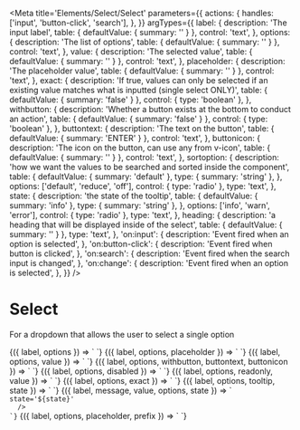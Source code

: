 
<Meta
  title='Elements/Select/Select'
  parameters={{
    actions: {
      handles: ['input', 'button-click', 'search'],
    },
  }}
  argTypes={{
    label: {
      description: 'The input label',
      table: { defaultValue: { summary: '' } },
      control: 'text',
    },
    options: {
      description: 'The list of options',
      table: { defaultValue: { summary: '' } },
      control: 'text',
    },
    value: {
      description: 'The selected value',
      table: { defaultValue: { summary: '' } },
      control: 'text',
    },
    placeholder: {
      description: 'The placeholder value',
      table: { defaultValue: { summary: '' } },
      control: 'text',
    },
    exact: {
      description:
        'If true, values can only be selected if an existing value matches what is inputted (single select ONLY)',
      table: { defaultValue: { summary: 'false' } },
      control: { type: 'boolean' },
    },
    withbutton: {
      description: 'Whether a button exists at the bottom to conduct an action',
      table: { defaultValue: { summary: 'false' } },
      control: { type: 'boolean' },
    },
    buttontext: {
      description: 'The text on the button',
      table: { defaultValue: { summary: 'ENTER' } },
      control: 'text',
    },
    buttonicon: {
      description: 'The icon on the button, can use any from v-icon',
      table: { defaultValue: { summary: '' } },
      control: 'text',
    },
    sortoption: {
      description:
        'how we want the values to be searched and sorted inside the component',
      table: {
        defaultValue: { summary: 'default' },
        type: { summary: 'string' },
      },
      options: ['default', 'reduce', 'off'],
      control: { type: 'radio' },
      type: 'text',
    },
    state: {
      description: 'the state of the tooltip',
      table: {
        defaultValue: { summary: 'info' },
        type: { summary: 'string' },
      },
      options: ['info', 'warn', 'error'],
      control: { type: 'radio' },
      type: 'text',
    },
    heading: {
      description: 'a heading that will be displayed inside of the select',
      table: { defaultValue: { summary: '' } },
      type: 'text',
    },
    'on:input': {
      description: 'Event fired when an option is selected',
    },
    'on:button-click': {
      description: 'Event fired when button is clicked',
    },
    'on:search': {
      description: 'Event fired when the search input is changed',
    },
    'on:change': {
      description:
        'Event fired when an option is selected',
    },
  }}
/>

# Select

For a dropdown that allows the user to select a single option

<Canvas>
  <Story
    name='Default select'
    args={{
      label: 'Default select',
      options: 'option 1, option 2, option 3',
    }}
  >
    {({ label, options }) => `
      <v-select
        label='${label}'
        options='${options}'
      />
    `}
  </Story>
</Canvas>

<Canvas>
  <Story
    name='Select with placeholder'
    args={{
      label: 'Select with placeholder',
      options: 'Bob, Sally, Jimothy, Raechel, Apple, Andy, Robert',
      placeholder: 'Some placeholder...',
    }}
  >
    {({ label, options, placeholder }) => `
      <v-select
        label='${label}'
        options='${options}'
        placeholder='${placeholder}'
      />
    `}
  </Story>
</Canvas>

<Canvas>
  <Story
    name='With value'
    args={{
      label: 'Your options',
      options: 'Option 1, Option 2, Option 3',
      value: 'Option 3',
    }}
  >
    {({ label, options, value }) => `
      <v-select
        label='${label}'
        options='${options}'
        value='${value}'
      />
    `}
  </Story>
</Canvas>

<Canvas>
  <Story
    name='With button'
    args={{
      label: 'With button',
      options: 'Photo 1, Photo 2, Photo 3',
      withbutton: 'true',
      buttontext: 'TAKE PHOTO',
      buttonicon: 'camera',
    }}
  >
    {({ label, options, withbutton, buttontext, buttonicon }) => `
      <v-select
        label='${label}'
        options='${options}'
        withbutton='${withbutton}'
        buttontext='${buttontext}'
        buttonicon='${buttonicon}'
      />
    `}
  </Story>
</Canvas>

<Canvas>
  <Story
    name='Disabled'
    args={{
      label: 'Disabled',
      options: 'Option 1, Option 2, Option 3',
      disabled: 'true',
    }}
  >
    {({ label, options, disabled }) => `
      <v-select
        label='${label}'
        options='${options}'
        disabled='${disabled}'
      />
    `}
  </Story>
</Canvas>

<Canvas>
  <Story
    name='Readonly'
    args={{
      label: 'Readonly',
      options: 'Option 1, Option 2, Option 3',
      readonly: 'readonly',
      value: 'Option 1',
    }}
  >
    {({ label, options, readonly, value }) => `
      <v-select
        label='${label}'
        options='${options}'
        readonly='${readonly}'
        value='${value}'
      />
    `}
  </Story>
</Canvas>

<Canvas>
  <Story
    name='Exact'
    args={{
      label: 'Exact option',
      options: 'Option 1, Option 2, Option 3',
      exact: 'true',
    }}
  >
    {({ label, options, exact }) => `
      <v-select
        label='${label}'
        options='${options}'
        exact='${exact}'
      />
    `}
  </Story>
</Canvas>

<Canvas>
  <Story
    name='Tooltip'
    args={{
      label: 'With tooltip',
      options: 'Option 1, Option 2, Option 3',
      tooltip: 'Warning: these options may not be your only options.',
      state: 'warn',
    }}
  >
    {({ label, options, tooltip, state }) => `
      <v-select
        label='${label}'
        options='${options}'
        tooltip='${tooltip}'
        state='${state}'
      />
    `}
  </Story>
</Canvas>

<Canvas>
  <Story
    name='Error'
    args={{
      label: `Board`,
      value: '',
      state: 'error',
      message: 'Something went wrong.',
      options: 'Option 1, Option 2, Option 3',
    }}
  >
    {({ label, message, value, options, state }) => `
      <v-select
        label='${label}'
        options='${options}'
        message='${message}'
        
        state='${state}'
      />
    `}
  </Story>
</Canvas>

<Canvas>
  <Story
    name='With prefix'
    args={{
      label: 'Your options',
      options: gpioOptions,
      placeholder: 'Select...',
      prefix: 'true',
    }}
  >
    {({ label, options, placeholder, prefix }) => `
      <v-select
        label='${label}'
        options='${options}'
        placeholder='${placeholder}'
        prefix='${prefix}'
      />
    `}
  </Story>
</Canvas>
